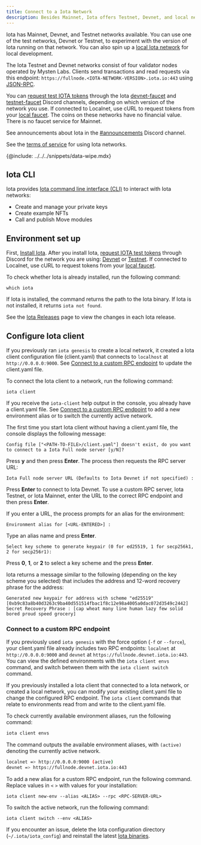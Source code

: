 ```yaml
---
title: Connect to a Iota Network
description: Besides Mainnet, Iota offers Testnet, Devnet, and local networks that you can connect to for development. You can also configure a custom RPC endpoint. 
---
```


Iota has Mainnet, Devnet, and Testnet networks available. You can use one of the test networks, Devnet or Testnet, to experiment with the version of Iota running on that network. You can also spin up a [local Iota network](./local-network.mdx) for local development. 

The Iota Testnet and Devnet networks consist of four validator nodes operated by Mysten Labs. Clients send transactions and read requests via this endpoint: `https://fullnode.<IOTA-NETWORK-VERSION>.iota.io:443` using [JSON-RPC](/references/iota-api/json-rpc-format.mdx).

You can [request test IOTA tokens](#request-test-tokens) through the Iota [devnet-faucet](https://discordapp.com/channels/916379725201563759/971488439931392130) and [testnet-faucet](https://discord.com/channels/916379725201563759/1037811694564560966) Discord channels, depending on which version of the network you use. If connected to Localnet, use cURL to request tokens from your [local faucet](./local-network.mdx#use-the-local-faucet). The coins on these networks have no financial value. There is no faucet service for Mainnet.

See announcements about Iota in the [#announcements](https://discord.com/channels/916379725201563759/925109817834631189) Discord channel.

See the [terms of service](https://iota.io/terms/) for using Iota networks.

{@include: ../../../snippets/data-wipe.mdx}

## Iota CLI

Iota provides [Iota command line interface (CLI)](/references/cli/client.mdx) to interact with Iota networks:

- Create and manage your private keys
- Create example NFTs
- Call and publish Move modules


## Environment set up

First, [Install Iota](./iota-install.mdx#install-binaries). After you install Iota, [request IOTA test tokens](#request-gas-tokens) through Discord for the network you are using: [Devnet](https://discordapp.com/channels/916379725201563759/971488439931392130) or [Testnet](https://discord.com/channels/916379725201563759/1037811694564560966). If connected to Localnet, use cURL to request tokens from your [local faucet](./local-network.mdx#use-the-local-faucet).

To check whether Iota is already installed, run the following command:

```shell
which iota
```

If Iota is installed, the command returns the path to the Iota binary. If Iota is not installed, it returns `iota not found`.

See the [Iota Releases](https://github.com/iotaledger/kinesis/releases) page to view the changes in each Iota release.

## Configure Iota client

If you previously ran `iota genesis` to create a local network, it created a Iota client configuration file (client.yaml) that connects to `localhost` at `http://0.0.0.0:9000`. See [Connect to a custom RPC endpoint](#connect-to-a-custom-rpc-endpoint) to update the client.yaml file.

To connect the Iota client to a network, run the following command:

```shell
iota client
```

If you receive the `iota-client` help output in the console, you already have a client.yaml file. See [Connect to a custom RPC endpoint](#connect-to-a-custom-rpc-endpoint) to add a new environment alias or to switch the currently active network.

The first time you start Iota client without having a client.yaml file, the console displays the following message:

```
Config file ["<PATH-TO-FILE>/client.yaml"] doesn't exist, do you want to connect to a Iota Full node server [y/N]?
```

Press **y** and then press **Enter**. The process then requests the RPC server URL: 

```
Iota Full node server URL (Defaults to Iota Devnet if not specified) :
```

Press **Enter** to connect to Iota Devnet. To use a custom RPC server, Iota Testnet, or Iota Mainnet, enter the URL to the correct RPC endpoint and then press **Enter**.

If you enter a URL, the process prompts for an alias for the environment:

```
Environment alias for [<URL-ENTERED>] :
```
Type an alias name and press **Enter**.

```
Select key scheme to generate keypair (0 for ed25519, 1 for secp256k1, 2 for secp256r1):
```

Press **0**, **1**, or **2** to select a key scheme and the press **Enter**.

Iota returns a message similar to the following (depending on the key scheme you selected) that includes the address and 12-word recovery phrase for the address:

```
Generated new keypair for address with scheme "ed25519" [0xb9c83a8b40d3263c9ba40d551514fbac1f8c12e98a4005a0dac072d3549c2442]
Secret Recovery Phrase : [cap wheat many line human lazy few solid bored proud speed grocery]
```

### Connect to a custom RPC endpoint

If you previously used `iota genesis` with the force option (`-f` or `--force`), your client.yaml file already includes two RPC endpoints: `localnet` at `http://0.0.0.0:9000` and `devnet` at `https://fullnode.devnet.iota.io:443`. You can view the defined environments with the `iota client envs` command, and switch between them with the `iota client switch` command.

If you previously installed a Iota client that connected to a Iota network, or created a local network, you can modify your existing client.yaml file to change the configured RPC endpoint. The `iota client` commands that relate to environments read from and write to the client.yaml file.

To check currently available environment aliases, run the following command: 

```sh
iota client envs
```

The command outputs the available environment aliases, with `(active)` denoting the currently active network.
```sh
localnet => http://0.0.0.0:9000 (active)
devnet => https://fullnode.devnet.iota.io:443
```

To add a new alias for a custom RPC endpoint, run the following command. Replace values in `<` `>` with values for your installation:

```shell
iota client new-env --alias <ALIAS> --rpc <RPC-SERVER-URL>
```

To switch the active network, run the following command:

```shell
iota client switch --env <ALIAS>
```

If you encounter an issue, delete the Iota configuration directory (`~/.iota/iota_config`) and reinstall the latest [Iota binaries](./iota-install.mdx#install-iota-binaries).
